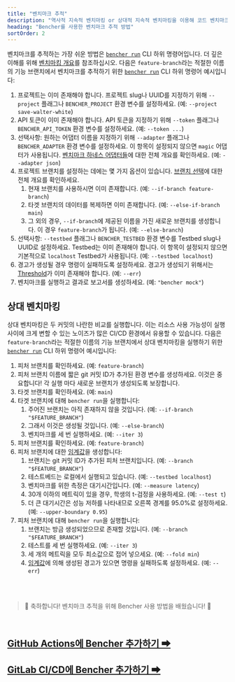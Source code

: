 ```yaml
---
title: "벤치마크 추적"
description: "역사적 지속적 벤치마킹 or 상대적 지속적 벤치마킹을 이용해 코드 벤치마크 성능 회귀를 감지하세요"
heading: "Bencher를 사용한 벤치마크 추적 방법"
sortOrder: 2
---
```



벤치마크를 추적하는 가장 쉬운 방법은 <code><a href="/ko/docs/explanation/bencher-run/">bencher run</a></code> CLI 하위 명령어입니다.
더 깊은 이해를 위해 [벤치마킹 개요](/ko/docs/explanation/benchmarking/)를 참조하십시오.
다음은 `feature-branch`라는 적절한 이름의 기능 브랜치에서 벤치마크를 추적하기 위한 <code><a href="/ko/docs/explanation/bencher-run/">bencher run</a></code> CLI 하위 명령어 예시입니다:

<TrackHistorical />

1. 프로젝트는 이미 존재해야 합니다. 프로젝트 slug나 UUID를 지정하기 위해 `--project` 플래그나 `BENCHER_PROJECT` 환경 변수를 설정하세요. (예: `--project save-walter-white`)
1. API 토큰이 이미 존재해야 합니다. API 토큰을 지정하기 위해 `--token` 플래그나 `BENCHER_API_TOKEN` 환경 변수를 설정하세요. (예: `--token ...`)
1. 선택사항: 원하는 어댑터 이름을 지정하기 위해 `--adapter` 플래그나 `BENCHER_ADAPTER` 환경 변수를 설정하세요. 이 항목이 설정되지 않으면 `magic` 어댑터가 사용됩니다. [벤치마크 하네스 어댑터들](/ko/docs/explanation/adapters/)에 대한 전체 개요를 확인하세요. (예: `--adapter json`)
1. 프로젝트 브랜치를 설정하는 데에는 몇 가지 옵션이 있습니다. [브랜치 선택](/ko/docs/explanation/branch-selection/)에 대한 전체 개요를 확인하세요.
    1. 현재 브랜치를 사용하시면 이미 존재합니다. (예: `--if-branch feature-branch`)
    1. 타겟 브랜치의 데이터를 복제하면 이미 존재합니다. (예: `--else-if-branch main`)
    1. 그 외의 경우, `--if-branch`에 제공된 이름을 가진 새로운 브랜치를 생성합니다. 이 경우 `feature-branch`가 됩니다. (예: `--else-branch`)
1. 선택사항: `--testbed` 플래그나 `BENCHER_TESTBED` 환경 변수를 Testbed slug나 UUID로 설정하세요. Testbed는 이미 존재해야 합니다. 이 항목이 설정되지 않으면 기본적으로 `localhost` Testbed가 사용됩니다. (예: `--testbed localhost`)
1. 경고가 생성될 경우 명령이 실패하도록 설정하세요. 경고가 생성되기 위해서는 [Threshold](/ko/docs/explanation/thresholds/)가 이미 존재해야 합니다. (예: `--err`)
1. 벤치마크를 실행하고 결과로 보고서를 생성하세요. (예: `"bencher mock"`)

## 상대 벤치마킹

상대 벤치마킹은 두 커밋의 나란한 비교를 실행합니다.
이는 리소스 사용 가능성이 실행 사이에 크게 변할 수 있는 노이즈가 많은 CI/CD 환경에서 유용할 수 있습니다.
다음은 `feature-branch`라는 적절한 이름의 기능 브랜치에서 상대 벤치마킹을 실행하기 위한 <code><a href="/ko/docs/explanation/bencher-run/">bencher run</a></code> CLI 하위 명령어 예시입니다:

<TrackRelative />

1. 피처 브랜치를 확인하세요. (예: `feature-branch`)
1. 피처 브랜치 이름에 짧은 git 커밋 ID가 추가된 환경 변수를 생성하세요. 이것은 중요합니다! 각 실행 마다 새로운 브랜치가 생성되도록 보장합니다.
1. 타겟 브랜치를 확인하세요. (예: `main`)
1. 타겟 브랜치에 대해 `bencher run`을 실행합니다:
    1. 주어진 브랜치는 아직 존재하지 않을 것입니다. (예: `--if-branch "$FEATURE_BRANCH"`)
    1. 그래서 이것은 생성될 것입니다. (예: `--else-branch`)
    1. 벤치마크를 세 번 실행하세요. (예: `--iter 3`)
1. 피처 브랜치를 확인하세요. (예: `feature-branch`)
1. 피처 브랜치에 대한 [임계값](/docs/ko/explanation/thresholds/)을 생성합니다:
    1. 브랜치는 git 커밋 ID가 추가된 피처 브랜치입니다. (예: `--branch "$FEATURE_BRANCH"`)
    1. 테스트베드는 로컬에서 실행되고 있습니다. (예: `--testbed localhost`)
    1. 벤치마크를 위한 측정은 대기시간입니다. (예: `--measure latency`)
    1. 30개 이하의 메트릭이 있을 경우, 학생의 t-검정을 사용하세요. (예: `--test t`)
    1. 더 큰 대기시간은 성능 저하를 나타내므로 오른쪽 경계를 95.0%로 설정하세요. (예: `--upper-boundary 0.95`)
1. 피처 브랜치에 대해 `bencher run`을 실행합니다:
    1. 브랜치는 방금 생성되었으므로 존재할 것입니다. (예: `--branch "$FEATURE_BRANCH"`)
    1. 테스트를 세 번 실행하세요. (예: `--iter 3`)
    1. 세 개의 메트릭을 모두 최소값으로 접어 넣으세요. (예: `--fold min`)
    1. [임계값](/docs/ko/explanation/thresholds/)에 의해 생성된 경고가 있으면 명령을 실패하도록 설정하세요. (예: `--err`)

<br/>
<br/>

> 🐰 축하합니다! 벤치마크 추적을 위해 Bencher 사용 방법을 배웠습니다! 🎉

<br/>

<h2><a href="/ko/docs/how-to/github-actions/">GitHub Actions에 Bencher 추가하기 ➡</a></h2>
<h2><a href="/ko/docs/how-to/gitlab-ci-cd/">GitLab CI/CD에 Bencher 추가하기 ➡</a></h2>